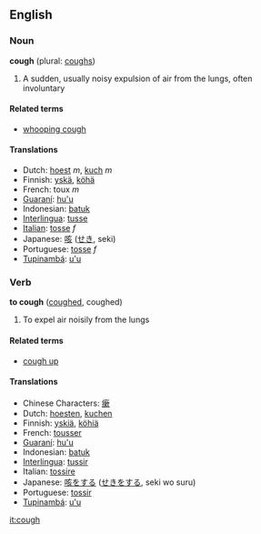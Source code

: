 ==English==

===Noun===
'''cough''' (plural: [[coughs]])
#A sudden, usually noisy expulsion of air from the lungs, often involuntary

==== Related terms ====
*[[whooping cough]]

==== Translations ====
*Dutch: [[hoest]] ''m'', [[kuch]] ''m''
*Finnish: [[yskä]], [[köhä]]
*French: toux ''m''
*[[Guaraní]]: [[hu'u]]
*Indonesian: [[batuk]]
*[[Interlingua]]: [[tusse]]
*[[Italian]]: [[tosse]] ''f''
*Japanese: [[咳]] ([[せき]], seki)
*Portuguese: [[tosse]] ''f''
*[[Tupinambá]]: [[u'u]]

=== Verb ===
'''to cough''' ([[coughed]], coughed)
#To expel air noisily from the lungs

==== Related terms ====
*[[cough up]]

==== Translations ====
*Chinese Characters: [[瘶]]
*Dutch: [[hoesten]], [[kuchen]]
*Finnish: [[yskiä]], [[köhiä]]
*French: [[tousser]]
*[[Guaraní]]: [[hu'u]]
*Indonesian: [[batuk]]
*[[Interlingua]]: [[tussir]]
*Italian: [[tossire]]
*Japanese: [[咳]]をする ([[せき]]をする, seki wo suru)
*Portuguese: [[tossir]]
*[[Tupinambá]]: [[u'u]]

[[it:cough]]
